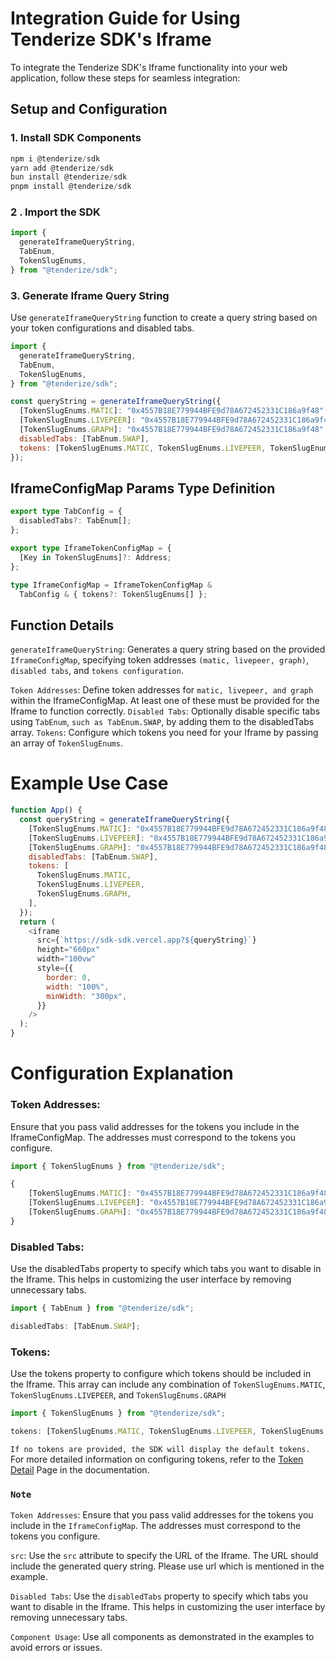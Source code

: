 # Integration Guide for Using Tenderize SDK's Iframe

To integrate the Tenderize SDK's Iframe functionality into your web application, follow these steps for seamless integration:

## Setup and Configuration

### 1. Install SDK Components

```js filename="Install"  copy
npm i @tenderize/sdk
yarn add @tenderize/sdk
bun install @tenderize/sdk
pnpm install @tenderize/sdk
```

### 2 . Import the SDK

```js filename="Import"  copy
import {
  generateIframeQueryString,
  TabEnum,
  TokenSlugEnums,
} from "@tenderize/sdk";
```

### 3. Generate Iframe Query String

Use `generateIframeQueryString` function to create a query string based on your token configurations and disabled tabs.

```js filename="Generate"  copy
import {
  generateIframeQueryString,
  TabEnum,
  TokenSlugEnums,
} from "@tenderize/sdk";

const queryString = generateIframeQueryString({
  [TokenSlugEnums.MATIC]: "0x4557B18E779944BFE9d78A672452331C186a9f48",
  [TokenSlugEnums.LIVEPEER]: "0x4557B18E779944BFE9d78A672452331C186a9f48",
  [TokenSlugEnums.GRAPH]: "0x4557B18E779944BFE9d78A672452331C186a9f48",
  disabledTabs: [TabEnum.SWAP],
  tokens: [TokenSlugEnums.MATIC, TokenSlugEnums.LIVEPEER, TokenSlugEnums.GRAPH],
});
```

## IframeConfigMap Params Type Definition

```typescript filename="Types"  copy
export type TabConfig = {
  disabledTabs?: TabEnum[];
};

export type IframeTokenConfigMap = {
  [Key in TokenSlugEnums]?: Address;
};

type IframeConfigMap = IframeTokenConfigMap &
  TabConfig & { tokens?: TokenSlugEnums[] };
```

## Function Details

`generateIframeQueryString`: Generates a query string based on the provided `IframeConfigMap`, specifying token addresses `(matic, livepeer, graph)`, `disabled tabs`, and `tokens configuration`.

`Token Addresses`: Define token addresses for `matic, livepeer, and graph` within the IframeConfigMap.
At least one of these must be provided for the Iframe to function correctly.
`Disabled Tabs`: Optionally disable specific tabs using `TabEnum`, `such as TabEnum.SWAP`, by adding them to the disabledTabs array.
`Tokens`: Configure which tokens you need for your Iframe by passing an array of `TokenSlugEnums`.

# Example Use Case

```js filename="App.tsx"  copy
function App() {
  const queryString = generateIframeQueryString({
    [TokenSlugEnums.MATIC]: "0x4557B18E779944BFE9d78A672452331C186a9f48",
    [TokenSlugEnums.LIVEPEER]: "0x4557B18E779944BFE9d78A672452331C186a9f48",
    [TokenSlugEnums.GRAPH]: "0x4557B18E779944BFE9d78A672452331C186a9f48",
    disabledTabs: [TabEnum.SWAP],
    tokens: [
      TokenSlugEnums.MATIC,
      TokenSlugEnums.LIVEPEER,
      TokenSlugEnums.GRAPH,
    ],
  });
  return (
    <iframe
      src={`https://sdk-sdk.vercel.app?${queryString}`}
      height="660px"
      width="100vw"
      style={{
        border: 0,
        width: "100%",
        minWidth: "300px",
      }}
    />
  );
}
```

# Configuration Explanation

### Token Addresses:

Ensure that you pass valid addresses for the
tokens you include in the IframeConfigMap.
The addresses must correspond to the tokens you configure.

```js filename="TokenAddresses"  copy
import { TokenSlugEnums } from "@tenderize/sdk";

{
    [TokenSlugEnums.MATIC]: "0x4557B18E779944BFE9d78A672452331C186a9f48",
    [TokenSlugEnums.LIVEPEER]: "0x4557B18E779944BFE9d78A672452331C186a9f48",
    [TokenSlugEnums.GRAPH]: "0x4557B18E779944BFE9d78A672452331C186a9f48"
}

```

### Disabled Tabs:

Use the disabledTabs property to specify which tabs you want to disable in the Iframe.
This helps in customizing the user interface by removing unnecessary tabs.

```js filename="DisabledTabs"  copy
import { TabEnum } from "@tenderize/sdk";

disabledTabs: [TabEnum.SWAP];
```

### Tokens:

Use the tokens property to configure which tokens should be included in the Iframe.
This array can include any combination of
`TokenSlugEnums.MATIC`, `TokenSlugEnums.LIVEPEER`, and `TokenSlugEnums.GRAPH`

```js filename="Tokens"  copy
import { TokenSlugEnums } from "@tenderize/sdk";

tokens: [TokenSlugEnums.MATIC, TokenSlugEnums.LIVEPEER, TokenSlugEnums.GRAPH];
```

`If no tokens are provided, the SDK will display the default tokens.`
For more detailed information on configuring tokens, refer to the [Token Detail](/configration/tokenConfigDetail) Page in the documentation.

### `Note`

`Token Addresses`: Ensure that you pass valid addresses for the tokens you include in the `IframeConfigMap`.
The addresses must correspond to the tokens you configure.

`src`: Use the `src` attribute to specify the URL of the Iframe.
The URL should include the generated query string. Please use url which is mentioned in the example.

`Disabled Tabs`: Use the `disabledTabs` property to specify which tabs you want to disable in the Iframe.
This helps in customizing the user interface by removing unnecessary tabs.

`Component Usage`: Use all components as demonstrated in the examples to avoid errors or issues.
